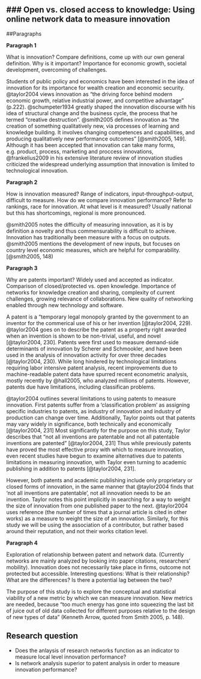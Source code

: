 ### Open vs. closed access to knowledge: Using online network data to measure innovation
-----------------------

##Paragraphs

**Paragraph 1**

What is innovation? Compare definitions, come up with our own general definition.
Why is it important? Importance for economic growth, societal development, overcoming of challenges.

Students of public policy and economics have been interested in the idea of innovation for its importance for wealth creation and economic security. @taylor2004 views innovation as "the driving force behind modern economic growth, relative industrial power, and competitive advantage" (p.222). @schumpeter1934 greatly shaped the innovation discourse with his idea of structural change and the business cycle, the process that he termed "creative destruction". @smith2005 defines innovation as "the creation of something qualitatively new, via processes of learning and knowledge building. It involves changing competences and capabilities, and producing qualitatively new performance outcomes" [@smith2005, 149]. Although it has been accepted that innovation can take many forms, e.g. product, process, marketing and proccess innovations, @frankelius2009 in his extensive literature review of innovation studies criticized the widespread underlying assumption that innovation is limited to technological innovation.

**Paragraph 2**

How is innovation measured? Range of indicators, input-throughput-output, difficult to measure.
How do we compare innovation performance? Refer to rankings, race for innovation.
At what level is it measured? Usually national but this has shortcomings, regional is more pronounced.

@smith2005 notes the difficulty of measuring innovation, as it is by definition a novelty and thus commensurability is difficult to achieve. Innovation has traditionally been measure with a focus on outputs. @smith2005 mentions the development of new inputs, but focuses on country level economic measures, which are helpful for comparability. [@smith2005, 148)



**Paragraph 3**

Why are patents important? Widely used and accepted as indicator.
Comparison of closed/protected vs. open knowledge.
Importance of networks for knowledge creation and sharing, complexity of current challenges, growing relevance of collaborations.
New quality of networking enabled through new technology and software.

A patent is a "temporary legal monopoly granted by the government to an inventor for the commerical use of his or her invention [@taylor2004, 229). @taylor2004 goes on to describe the patent as a property right awarded when an invention is shown to be non-trivial, useful, and novel [@taylor2004, 230]. Patents were first used to measure demand-side determinants of innovation by Scherer and Schmookler, and have been used in the analysis of innovation activity for over three decades [@taylor2004, 230). While long hindered by technological limitations requiring labor intensive patent analysis, recent improvements due to machine-readable patent data have spurred recent econometric analysis, mostly recently by @hall2005, who analyzed millions of patents. However, patents due have limitations, including classifican problems.  

@taylor2004 outlines several limitations to using patents to measure innovation. First patents suffer from a 'classification problem' as assigning specific industries to patents, as industry of innovation and industry of production can change over time. Additionally, Taylor points out that patents may vary widely in significance, both technically and economically [@taylor2004, 231] Most significantly for the purpose on this study, Taylor describes that "not all inventions are patentable and not all patentable inventions are patented" [@taylor2004, 231] Thus while previously patents have proved the most effective proxy with which to measure innovation, even recent studies have begun to examine alternatives due to patents limitations in measuring innovation, with Taylor even turning to academic publishing in addition to patents [@taylor2004, 231].

However, both patents and academic publishing include only proprietary or closed forms of innovation, in the same manner that @taylor2004 finds that 'not all inventions are patentable', not all innovation needs to be an invention.  Taylor notes this point implicitly in searching for a way to weight the size of innovation from one published paper to the next. @taylor2004 uses reference (the number of times that a journal article is cited in other works) as a measure to weight the size of an innovation. Similarly, for this study we will be using the association of a contributor, but rather based around their reputation, and not their works citation level.  

**Paragraph 4**

Exploration of relationship between patent and network data.
(Currently networks are mainly analyzed by looking into paper citations, researchers' mobility).
Innovation does not necessarily take place in firms, outcome not protected but accessible.
Interesting questions: What is their relationship? What are the differences? Is there a potential lag between the two?

The purpose of this study is to explore the conceptual and statistical viability of a new metric by which we can measure innovation. New metrics are needed, because "too much energy has gone into squeezing the last bit of juice out of old data collected for different purposes relative to the design of new types of data" (Kenneth Arrow, quoted from Smith 2005, p. 148). 

## Research question
- Does the anlaysis of research networks function as an indicator to measure local level innovation performance?
- Is network analysis superior to patent analysis in order to measure innovation performance?

